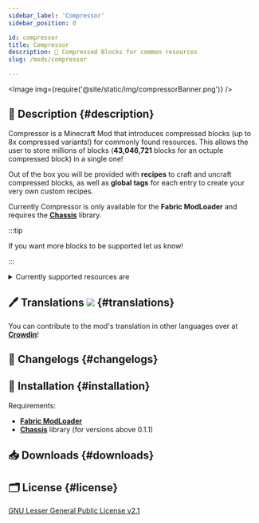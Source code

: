```yaml
---
sidebar_label: 'Compressor'
sidebar_position: 0

id: compressor
title: Compressor
description: 🧱 Compressed Blocks for common resources
slug: /mods/compressor

---
```


<head>
    <meta content="Compressor" property="og:title" />
    <meta content="Evergood Team" property="og:site_name" />
    <meta content="🧱 8x Compressed Blocks for commonly found resources, allowing you to store up to 43,046,721 blocks in a single one!" property="og:description" />
    <meta content="https://evergoodteam.github.io/docs/mods/compressor" property="og:url" />
    <meta content="https://evergoodteam.github.io/img/compressorIcon.png" property="og:image" />
    <meta content="#e3caa5" data-react-helmet="true" name="theme-color" />
    <meta name="twitter:card" content="app" />
</head>





<Image img={require('@site/static/img/compressorBanner.png')} />


## 📑 Description {#description}

Compressor is a Minecraft Mod that introduces compressed blocks (up to 8x compressed variants!) for commonly found resources.
This allows the user to store millions of blocks (**43,046,721** blocks for an octuple compressed block) in a single one!

Out of the box you will be provided with **recipes** to craft and uncraft compressed blocks, as well as **global tags** for each entry to create your very own custom recipes.

Currently Compressor is only available for the **Fabric ModLoader** and requires the [**Chassis**](./chassis.mdx) library.

:::tip

If you want more blocks to be supported let us know!

:::

<details>
    <summary>Currently supported resources are</summary>
    <ul>
        <li>Stone</li>
        <li>Granite</li>
        <li>Diorite</li>
        <li>Andesite</li>
        <li>Cobblestone</li>
        <li>Gravel</li>
        <li>Sand</li>
        <li>Dirt</li>
        <li>Netherrack</li>
        <li>Basalt</li>
        <li>Deepslate</li>
        <li>Cobbled Deepslate</li>
        <li>Blackstone</li>
        <li>End Stone</li>
    </ul>
</details>

<Source project = "Compressor"></Source>

## 🖊️ Translations [![](https://badges.crowdin.net/compressor/localized.svg)](https://crowdin.com/project/compressor) {#translations}

You can contribute to the mod's translation in other languages over at [**Crowdin**](https://crowdin.com/project/compressor)!

## 📰 Changelogs {#changelogs}

<Tabs className="compressor-tabs">
    <TabItem value="0.3.x" label="0.3.x (1.19.x)" default>
        <Changelog project="compressor" version="0.3.1"/>
        <Changelog project="compressor" version="0.3.0"/>
    </TabItem>
    <TabItem value="0.2.x" label="0.2.x (1.18.2)">
        <Changelog project="compressor" version="0.2.0"/>
    </TabItem>
    <TabItem value="0.1.x" label="0.1.x (1.18.1)">
        <Changelog project="compressor" version="0.1.2"/>
        <Changelog project="compressor" version="0.1.1"/>
    </TabItem>
</Tabs>

## 🔧 Installation {#installation}

Requirements:
- [**Fabric ModLoader**](https://fabricmc.net/)
- [**Chassis**](./chassis.mdx) library (for versions above 0.1.1)

## 📥 Downloads {#downloads}

<Download type ="mc-mods" project = "compressor"></Download>

## 🗂️ License {#license}

[GNU Lesser General Public License v2.1](https://github.com/EvergoodTeam/Compressor/blob/1.18.1/LICENSE)
